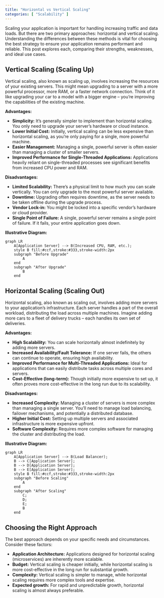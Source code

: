 ```yaml
---
title: "Horizontal vs Vertical Scaling"
categories: [ "Scalability" ]
---
```


Scaling your application is important for handling increasing traffic and data loads. But there are two primary approaches: horizontal and vertical scaling. Understanding the differences between these methods is vital for choosing the best strategy to ensure your application remains performant and reliable. This post explores each, comparing their strengths, weaknesses, and ideal use cases.

## Vertical Scaling (Scaling Up)

Vertical scaling, also known as scaling up, involves increasing the resources of your existing servers. This might mean upgrading to a server with a more powerful processor, more RAM, or a faster network connection. Think of it like upgrading your car to a model with a bigger engine – you're improving the capabilities of the existing machine.

**Advantages:**

-   **Simplicity:** It's generally simpler to implement than horizontal scaling. You only need to upgrade your server's hardware or cloud instance.
-   **Lower Initial Cost:** Initially, vertical scaling can be less expensive than horizontal scaling, as you're only paying for a single, more powerful machine.
-   **Easier Management:** Managing a single, powerful server is often easier than managing a cluster of smaller servers.
-   **Improved Performance for Single-Threaded Applications:** Applications heavily reliant on single-threaded processes see significant benefits from increased CPU power and RAM.

**Disadvantages:**

-   **Limited Scalability:** There's a physical limit to how much you can scale vertically. You can only upgrade to the most powerful server available.
-   **Downtime:** Upgrading often requires downtime, as the server needs to be taken offline during the upgrade process.
-   **Vendor Lock-in:** You might be locked into a specific vendor's hardware or cloud provider.
-   **Single Point of Failure:** A single, powerful server remains a single point of failure. If it fails, your entire application goes down.

**Illustrative Diagram:**

```mermaid
graph LR
    A[Application Server] --> B(Increased CPU, RAM, etc.);
    style B fill:#ccf,stroke:#333,stroke-width:2px
    subgraph "Before Upgrade"
        A
    end
    subgraph "After Upgrade"
        B
    end
```

## Horizontal Scaling (Scaling Out)

Horizontal scaling, also known as scaling out, involves adding more servers to your application's infrastructure. Each server handles a part of the overall workload, distributing the load across multiple machines. Imagine adding more cars to a fleet of delivery trucks – each handles its own set of deliveries.

**Advantages:**

-   **High Scalability:** You can scale horizontally almost indefinitely by adding more servers.
-   **Increased Availability/Fault Tolerance:** If one server fails, the others can continue to operate, ensuring high availability.
-   **Improved Performance for Multi-Threaded Applications:** Ideal for applications that can easily distribute tasks across multiple cores and servers.
-   **Cost-Effective (long-term):** Though initially more expensive to set up, it often proves more cost-effective in the long run due to its scalability.

**Disadvantages:**

-   **Increased Complexity:** Managing a cluster of servers is more complex than managing a single server. You'll need to manage load balancing, failover mechanisms, and potentially a distributed database.
-   **Higher Initial Cost:** Setting up multiple servers and associated infrastructure is more expensive upfront.
-   **Software Complexity:** Requires more complex software for managing the cluster and distributing the load.

**Illustrative Diagram:**

```mermaid
graph LR
    A[Application Server] --> B(Load Balancer);
    B --> C[Application Server];
    B --> D[Application Server];
    B --> E[Application Server];
    style B fill:#ccf,stroke:#333,stroke-width:2px
    subgraph "Before Scaling"
        A
    end
    subgraph "After Scaling"
        C;
        D;
        E;
        B
    end
```

## Choosing the Right Approach

The best approach depends on your specific needs and circumstances. Consider these factors:

-   **Application Architecture:** Applications designed for horizontal scaling (microservices) are inherently more scalable.
-   **Budget:** Vertical scaling is cheaper initially, while horizontal scaling is more cost-effective in the long run for substantial growth.
-   **Complexity:** Vertical scaling is simpler to manage, while horizontal scaling requires more complex tools and expertise.
-   **Expected growth:** For rapid and unpredictable growth, horizontal scaling is almost always preferable.